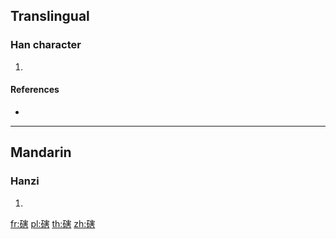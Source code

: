 {{character info/new}}
==Translingual==

===Han character===
{{Han char|rn=112|rad=石|as=10|sn=15|four=13661|canj=MRJQR}}

# {{defn|Han|sort=石10}}

====References====
* {{Han ref|kx=0834.300|dkj=24398|dj=1252.030|hdz=42450.010|uh=78CD|ud=30925|bh=E6C0|bd=59072}}

----

==Mandarin==

===Hanzi===
{{cmn-hanzi|pin=[[xī]] ([[xi1]]), [[xiá]] ([[xia2]])|wg=hsi<sup>1</sup>, hsia<sup>2</sup>}}

# {{defn|lang=cmn|sort=石10}}

[[fr:磍]]
[[pl:磍]]
[[th:磍]]
[[zh:磍]]